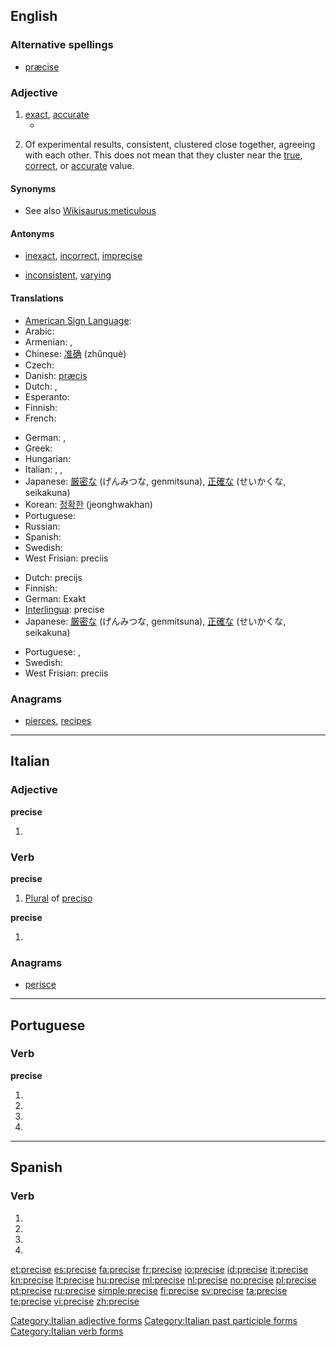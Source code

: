 ==English==

===Alternative spellings===
* [[præcise]] {{i|archaic}}

===Adjective===
{{en-adj}}

# [[exact]], [[accurate]]
#* {{quote-book|year=1921|author=Bertrand Russell|title=[[S:The Analysis of Mind/Lecture IX|The Analysis of Mind]]|passage=A memory is "'''precise'''" when the occurrences that would verify it are narrowly circumscribed: for instance, "I met Jones" is precise as compared to "I met a man." A memory is "accurate" when it is both precise and true, i.e. in the above instance, if it was Jones I met.}}
# {{sciences}} Of experimental results, consistent, clustered close together, agreeing with each other. This does not mean that they cluster near the [[true]], [[correct]], or [[accurate]] value.

====Synonyms====
* See also [[Wikisaurus:meticulous]]

====Antonyms====
* {{sense|exact, accurate}} [[inexact]], [[incorrect]], [[imprecise]]
* {{sense|consistent}} [[inconsistent]], [[varying]]

====Translations====
{{trans-top|exact}}
* [[American Sign Language]]: {{tø|ase|SmallO@NearTipThumb-PalmDown-SmallO@CenterChesthigh-PalmUp CirclesSurface Contact|xs=American Sign Language}}
* Arabic: {{Arab|[[مضبوط]]}} {{IPAchar|(maɖbūʈ)}} {{m}}
* Armenian: {{t-|hy|ճիշտ|tr=č̣išt}}, {{t|hy|ճշգրիտ|tr=č̣šgrit}}
* Chinese: [[准确]] (zhǔnquè)
* Czech: {{t-|cs|přesný|m}}
* Danish: [[præcis]]
* Dutch: {{t+|nl|nauwkeurig}}, {{t+|nl|precies}}
* Esperanto: {{t+|eo|preciza|xs=Esperanto}}
* Finnish: {{t+|fi|tarkka}}
* French: {{t+|fr|précis}}
{{trans-mid}}
* German: {{t+|de|präzise}}, {{t+|de|genau}}
* Greek: {{t+|el|ακριβής|tr=akrivís}}
* Hungarian: {{t+|hu|pontos}}
* Italian: {{t+|it|preciso}}, {{t+|it|esatto}}, {{t+|it|accurato}}
* Japanese: [[厳密な]] (げんみつな, genmitsuna), [[正確な]] (せいかくな, seikakuna)
* Korean: [[정확한]] (jeonghwakhan)
* Portuguese: {{t+|pt|preciso}}
* Russian: {{t+|ru|точный|tr=tóčnyj}}
* Spanish: {{t-|es|preciso}}
* Swedish: {{t+|sv|precis}}
* West Frisian: preciis
{{trans-bottom}}

{{trans-top|(sciences) clustered close together}}
* Dutch: precijs
* Finnish: {{t+|fi|tarkka}}
* German: Exakt
* [[Interlingua]]: precise
* Japanese: [[厳密な]] (げんみつな, genmitsuna), [[正確な]] (せいかくな, seikakuna)
{{trans-mid}}
* Portuguese: {{t+|pt|preciso|m}}, {{t-|pt|precisa|f}}
* Swedish: {{t+|sv|noggrann}}
* West Frisian: preciis
{{trans-bottom}}

===Anagrams===
* {{alphagram|ceeiprs}} [[pierces#English|pierces]], [[recipes#English|recipes]]

----

==Italian==

===Adjective===
'''precise''' {{p}}

# {{feminine of|preciso#Adjective|preciso}}

===Verb===
'''precise''' {{f}}

# [[plural|Plural]] of [[preciso]]

'''precise'''

# {{form of|[[third-person|Third-person]] [[singular]] [[past historic]]|[[precidere#Italian|precidere]]|lang=Italian}}

===Anagrams===
* {{alphagram|ceeiprs}} [[perisce#Italian|perisce]]

[[Category:Italian adjective forms]]
[[Category:Italian past participle forms]]
[[Category:Italian verb forms]]

----

==Portuguese==

===Verb===
'''precise'''

# {{pt-verb form of|[[precisar]]|ar|subjunctive|present|singular|first}}
# {{pt-verb form of|[[precisar]]|ar|subjunctive|present|singular|third}}
# {{pt-verb form of|[[precisar]]|ar|imperative|affirmative|singular|third}}
# {{pt-verb form of|[[precisar]]|ar|imperative|negative|singular|third}}

----

==Spanish==

===Verb===
{{es-verb-form|precisar}}

# {{es-verb form of|ending=ar|mood=imperative|pers=2|formal=yes|number=singular|[[precisar]]}}
# {{es-verb form of|ending=ar|mood=subjunctive|tense=present|pers=1|number=singular|[[precisar]]}}
# {{es-verb form of|ending=ar|mood=subjunctive|tense=present|pers=2|formal=yes|number=singular|[[precisar]]}}
# {{es-verb form of|ending=ar|mood=subjunctive|tense=present|pers=3|number=singular|[[precisar]]}}

[[et:precise]]
[[es:precise]]
[[fa:precise]]
[[fr:precise]]
[[io:precise]]
[[id:precise]]
[[it:precise]]
[[kn:precise]]
[[lt:precise]]
[[hu:precise]]
[[ml:precise]]
[[nl:precise]]
[[no:precise]]
[[pl:precise]]
[[pt:precise]]
[[ru:precise]]
[[simple:precise]]
[[fi:precise]]
[[sv:precise]]
[[ta:precise]]
[[te:precise]]
[[vi:precise]]
[[zh:precise]]
